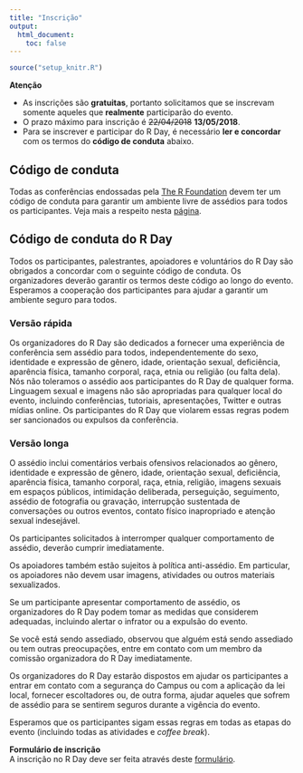 ```yaml
---
title: "Inscrição"
output:
  html_document:
    toc: false
---
```


```r
source("setup_knitr.R")
```

<div class="panel panel-warning">
  <div class="panel-heading">**Atenção**</div>
  <div class="panel-body">
  - As inscrições são **gratuitas**, portanto solicitamos que se inscrevam
    somente aqueles que **realmente** participarão do evento.
  - O prazo máximo para inscrição é ~~22/04/2018~~ **13/05/2018**.
  - Para se inscrever e participar do R Day, é necessário **ler e
  concordar** com os termos do **código de conduta** abaixo.
  </div>
</div>

## Código de conduta

Todas as conferências endossadas pela [The R
Foundation](https://www.r-project.org/foundation) devem ter um código de
conduta para garantir um ambiente livre de assédios para todos os
participantes. Veja mais a respeito nesta
[página](https://www.r-project.org/behaviour.html).

## Código de conduta do R Day

Todos os participantes, palestrantes, apoiadores e voluntários do R Day
são obrigados a concordar com o seguinte código de conduta. Os
organizadores deverão garantir os termos deste código ao longo do
evento. Esperamos a cooperação dos participantes para ajudar a garantir
um ambiente seguro para todos.

### Versão rápida

Os organizadores do R Day são dedicados a fornecer uma experiência de
conferência sem assédio para todos, independentemente do sexo,
identidade e expressão de gênero, idade, orientação sexual, deficiência,
aparência física, tamanho corporal, raça, etnia ou religião (ou falta
dela). Nós não toleramos o assédio aos participantes do R Day de
qualquer forma. Linguagem sexual e imagens não são apropriadas para
qualquer local do evento, incluindo conferências, tutoriais,
apresentações, Twitter e outras mídias online. Os participantes do R Day
que violarem essas regras podem ser sancionados ou expulsos da
conferência.

### Versão longa

O assédio inclui comentários verbais ofensivos relacionados ao gênero,
identidade e expressão de gênero, idade, orientação sexual, deficiência,
aparência física, tamanho corporal, raça, etnia, religião, imagens
sexuais em espaços públicos, intimidação deliberada, perseguição,
seguimento, assédio de fotografia ou gravação, interrupção sustentada de
conversações ou outros eventos, contato físico inapropriado e atenção
sexual indesejável.

Os participantes solicitados à interromper qualquer comportamento de
assédio, deverão cumprir imediatamente.

Os apoiadores também estão sujeitos à política anti-assédio. Em
particular, os apoiadores não devem usar imagens, atividades ou
outros materiais sexualizados.

Se um participante apresentar comportamento de assédio, os organizadores
do R Day podem tomar as medidas que considerem adequadas, incluindo
alertar o infrator ou a expulsão do evento.

Se você está sendo assediado, observou que alguém está sendo assediado
ou tem outras preocupações, entre em contato com um membro da comissão
organizadora do R Day imediatamente.

Os organizadores do R Day estarão dispostos em ajudar os participantes a
entrar em contato com a segurança do Campus ou com a aplicação da lei
local, fornecer escoltadores ou, de outra forma, ajudar aqueles que
sofrem de assédio para se sentirem seguros durante a vigência do evento.

Esperamos que os participantes sigam essas regras em todas as etapas do
evento (incluindo todas as atividades e *coffee break*).

<div class="panel panel-primary">
  <div class="panel-heading">**Formulário de inscrição**</div>
  <div class="panel-body">
  A inscrição no R Day deve ser feita através deste
  [formulário](https://coletum.com/pt_BR/account/2742/form/4045/answer/new).
  </div>
</div>
